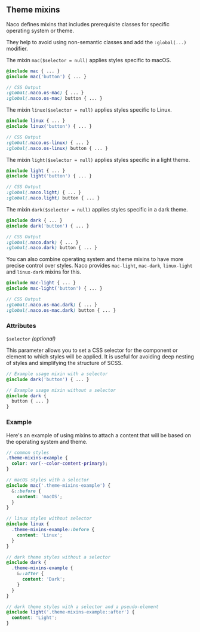 
<Meta of={Stories} />

<Intro
  name="ThemeProvider"
  description="The ThemeProvider is the core of the design system that defines how your application's interfaces will look like."
/>

<Canvas>
  <Story of={Stories.Basic} />
</Canvas>

## Theme mixins

Naco defines mixins that includes prerequisite classes for specific operating system or theme.

They help to avoid using non-semantic classes and add the `:global(...)` modifier.

The mixin `mac($selector = null)` applies styles specific to macOS.

```scss
@include mac { ... }
@include mac('button') { ... }

// CSS Output
:global(.naco.os-mac) { ... }
:global(.naco.os-mac) button { ... }
```

The mixin `linux($selector = null)` applies styles specific to Linux.

```scss
@include linux { ... }
@include linux('button') { ... }

// CSS Output
:global(.naco.os-linux) { ... }
:global(.naco.os-linux) button { ... }
```

The mixin `light($selector = null)` applies styles specific in a light theme.

```scss
@include light { ... }
@include light('button') { ... }

// CSS Output
:global(.naco.light) { ... }
:global(.naco.light) button { ... }
```

The mixin `dark($selector = null)` applies styles specific in a dark theme.

```scss
@include dark { ... }
@include dark('button') { ... }

// CSS Output
:global(.naco.dark) { ... }
:global(.naco.dark) button { ... }
```

You can also combine operating system and theme mixins to have more precise control over styles.
Naco provides `mac-light`, `mac-dark`, `linux-light` and `linux-dark` mixins for this.

```scss
@include mac-light { ... }
@include mac-light('button') { ... }

// CSS Output
:global(.naco.os-mac.dark) { ... }
:global(.naco.os-mac.dark) button { ... }
```

### Attributes

`$selector` _(optional)_

This parameter allows you to set a CSS selector for the component or element to
which styles will be applied. It is useful for avoiding deep nesting of styles
and simplifying the structure of SCSS.

```scss
// Example usage mixin with a selector
@include dark('button') { ... }

// Example usage mixin without a selector
@include dark {
  button { ... }
}
```

### Example

Here's an example of using mixins to attach a content that will be
based on the operating system and theme.

```scss
// common styles
.theme-mixins-example {
  color: var(--color-content-primary);
}

// macOS styles with a selector
@include mac('.theme-mixins-example') {
  &::before {
    content: 'macOS';
  }
}

// linux styles without selector
@include linux {
  .theme-mixins-example::before {
    content: 'Linux';
  }
}

// dark theme styles without a selector
@include dark {
  .theme-mixins-example {
    &::after {
      content: 'Dark';
    }
  }
}

// dark theme styles with a selector and a pseudo-element
@include light('.theme-mixins-example::after') {
  content: 'Light';
}
```

<Canvas>
  <Story of={Stories.Mixins} />
</Canvas>
